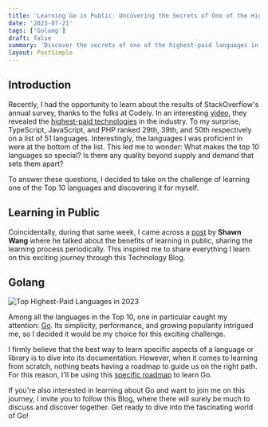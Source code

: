 ```yaml
---
title: 'Learning Go in Public: Uncovering the Secrets of One of the Highest-Paid Languages in the Industry'
date: '2023-07-21'
tags: ['Golang']
draft: false
summary: 'Discover the secrets of one of the highest-paid languages in the technology industry!'
layout: PostSimple
---
```


## Introduction

Recently, I had the opportunity to learn about the results of StackOverflow's annual survey, thanks to the folks at Codely. In an interesting [video](https://www.youtube.com/watch?v=cFgnwQ5OapU), they revealed the [highest-paid technologies](https://survey.stackoverflow.co/2023/#section-top-paying-technologies-top-paying-technologies) in the industry. To my surprise, TypeScript, JavaScript, and PHP ranked 29th, 39th, and 50th respectively on a list of 51 languages. Interestingly, the languages I was proficient in were at the bottom of the list. This led me to wonder: What makes the top 10 languages so special? Is there any quality beyond supply and demand that sets them apart?

To answer these questions, I decided to take on the challenge of learning one of the Top 10 languages and discovering it for myself.

## Learning in Public

Coincidentally, during that same week, I came across a [post](https://www.swyx.io/learn-in-public) by **Shawn Wang** where he talked about the benefits of learning in public, sharing the learning process periodically. This inspired me to share everything I learn on this exciting journey through this Technology Blog.

## Golang

![Top Highest-Paid Languages in 2023](/static/images/top-paying-technologies.png)

Among all the languages in the Top 10, one in particular caught my attention: [Go](https://go.dev). Its simplicity, performance, and growing popularity intrigued me, so I decided it would be my choice for this exciting challenge.

I firmly believe that the best way to learn specific aspects of a language or library is to dive into its documentation. However, when it comes to learning from scratch, nothing beats having a roadmap to guide us on the right path. For this reason, I'll be using this [specific roadmap](https://roadmap.sh/golang) to learn Go.

If you're also interested in learning about Go and want to join me on this journey, I invite you to follow this Blog, where there will surely be much to discuss and discover together. Get ready to dive into the fascinating world of Go!
